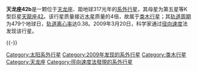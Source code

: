 {{Infobox Planet
| bgcolour = #A0B0FF
| image =
| caption =
| name = 天龙座42b
| parent star = yes
| star = 天龙座42
| planet = 
| constell = 天龙座
| distance = 317.4 ± 16光年
| RA = {{RA|18|25|59.1381}}
| DEC = {{DEC|+65|33|48.530}}
| class = K1.5III
| discovery = yes
| discovery_ref = 
| discoverer = Doellinger et al.
| discovered = 2009年3月20日
| discovery_method = 径向速度法
| semimajor = 1.19 ± 0.01天文单位
| semiminor = 
| orbital_circ = 
| eccentricity = 0.38 ± 0.06
| period = 479.1 ± 6.2地球日
| inclination = 
| long_periastron = 218.7 ± 10.6°
| time_periastron = 2452757.4 ± 3.7儒略日
| semi-amp =
| physical_characteristics = yes
| mean_radius = 
| density = 
| surface_grav = 
| mass = 3.88 ± 0.85倍木星质量
| single_temperature = 
| magnitude = 4.833
}}

'''天龙座42b'''是一颗位于[[天龙座|天龙座]]、距地球317光年的[[系外行星|系外行星]]，其母星为第五星等K型巨星[[天龍座42|天龍座42]]。该行星质量接近[[木星|木星]]质量的4倍，故属于[[类木行星|类木行星]]；其[[轨道周期|轨道周期]]为479个地球日，[[轨道离心率|轨道离心率]]达0.38。2009年3月20日，科学家通过[[径向速度|径向速度]]法发现该行星。
{{太陽系外行星小作品}}

{{Sky|18|25|59.1381|+|65|33|48.530|317.4}}

[[Category:太阳系外行星|Category:太阳系外行星]]
[[Category:2009年发现的系外行星|Category:2009年发现的系外行星]]
[[Category:类木行星|Category:类木行星]]
[[Category:天龙座|Category:天龙座]]
[[Category:徑向速度法發現的系外行星|Category:徑向速度法發現的系外行星]]
{{-}}